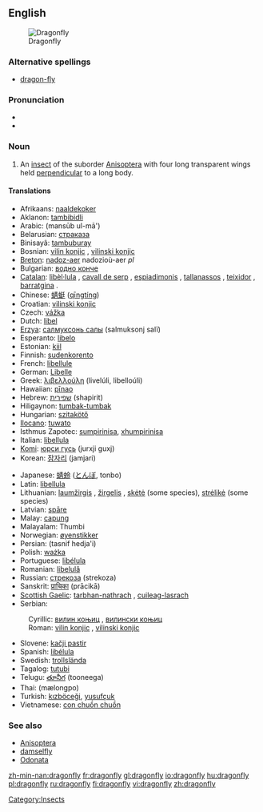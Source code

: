 {{wikipedia}}
==English==
[[Image:Libellula depressa.jpg|thumb|Dragonfly]]

===Alternative spellings===
*[[dragon-fly]]

===Pronunciation===
*{{IPA|/ˈdrægənˌflaɪ/}}
*{{audio|en-us-dragonfly.ogg|Audio (US)}}

===Noun===
{{en-noun|sg=[[dragon]][[fly]]|dragonflies}}

# An [[insect]] of the suborder [[Anisoptera]] with four long transparent wings held [[perpendicular]] to a long body.

====Translations====
{{top}}
*Afrikaans: [[naaldekoker]]
*Aklanon: [[tambibidli]]
*Arabic: {{ARchar|[[منسوب الماء]]}} (mansūb ul-mā')
*Belarusian: [[страказа#Belorusian|страказа]] {{f}}
*Binisayâ: [[tambuburay]]
*Bosnian: [[vilin konjic#Bosnian|vilin konjic]] {{m}}, [[vilinski konjic#Bosnian|vilinski konjic]] {{m}}
*[[Breton]]: [[nadoz-aer]] {{f}} nadozioù-aer ''pl''
*Bulgarian: [[водно конче#Bulgarian|водно конче]] {{n}}
*[[Catalan]]: [[libèl·lula]] {{f}}, [[cavall de serp]] {{m}}, [[espiadimonis]] {{m}}, [[tallanassos]] {{m}}, [[teixidor]] {{m}}, [[barratgina]] {{f}}.
*Chinese: [[蜻蜓]] ([[qīngtíng]])
*Croatian: [[vilinski konjic#Croatian|vilinski konjic]] {{m}}
*Czech: [[vážka]] {{f}}
*Dutch: [[libel]] {{f}}
*[[Erzya]]: [[салмуксонь салы]] (salmuksonj salï)
*Esperanto: [[libelo]]
*Estonian: [[kiil]]
*Finnish: [[sudenkorento]]
*French: [[libellule]] {{f}}
*German: [[Libelle]] {{f}}
*Greek: [[λιβελλούλη]] (livelúli, libelloúli) {{f}}
*Hawaiian: [[pīnao]]
*Hebrew: [[שפירית]] (shapirit)
*Hiligaynon: [[tumbak-tumbak]]
*Hungarian: [[szitakötő]]
*[[Ilocano]]: [[tuwato]]
*Isthmus Zapotec: [[sumpirinisa]], [[xhumpirinisa]]
*Italian: [[libellula]] {{f}}
*[[Komi]]: [[юрси гусь]] (jurxji guxj)
*Korean: [[잠자리]] (jamjari)
{{mid}}
*Japanese: [[蜻蛉]] ([[とんぼ]], tonbo)
*Latin: [[libellula]] {{f}}
*Lithuanian: [[laumžirgis]] {{m}}, [[žirgelis]] {{m}}, [[skėtė]] {{f}} (some species), [[strėlikė]] {{f}} (some species)
*Latvian: [[spāre]] {{f}}
*Malay: [[capung]]
*Malayalam: Thumbi
*Norwegian: [[øyenstikker]] {{m}}
*Persian: {{FAchar|[[تصنيف هجائی]]}} (tasnif hedja'i)
*Polish: [[ważka]] {{f}}
*Portuguese: [[libélula]] {{f}}
*Romanian: [[libelulă]] {{f}}
*Russian: [[стрекоза]] (strekoza) {{f}}
*Sanskrit: [[प्राचिका]] (prācikā)
*[[Scottish Gaelic]]: [[tarbhan-nathrach]] {{m}}, [[cuileag-lasrach]] {{f}}
*Serbian:
:Cyrillic: [[вилин коњиц#Serbian|вилин коњиц]] {{m}}, [[вилински коњиц#Serbian|вилински коњиц]] {{m}}
:Roman: [[vilin konjic#Serbian|vilin konjic]] {{m}}, [[vilinski konjic#Serbian|vilinski konjic]] {{m}}
*Slovene: [[kačji pastir]] {{m}}
*Spanish: [[libélula]] {{f}}
*Swedish: [[trollslända]]
*Tagalog: [[tutubi]]
*Telugu: [[తూనీగ]] (tooneega)
*Thai: {{THchar|[[แมลงปอ]]}} (mælongpo)
*Turkish: [[kızböceği]], [[yusufçuk]]
*Vietnamese: [[con chuồn chuồn]]
{{bottom}}

===See also===
*[[Anisoptera]]
*[[damselfly]]
*[[Odonata]]

[[Category:Insects]]

[[zh-min-nan:dragonfly]]
[[fr:dragonfly]]
[[gl:dragonfly]]
[[io:dragonfly]]
[[hu:dragonfly]]
[[pl:dragonfly]]
[[ru:dragonfly]]
[[fi:dragonfly]]
[[vi:dragonfly]]
[[zh:dragonfly]]